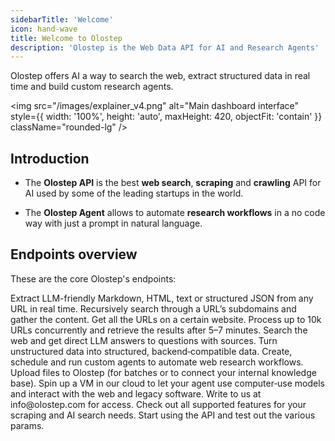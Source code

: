 ```yaml
---
sidebarTitle: 'Welcome'
icon: hand-wave
title: Welcome to Olostep
description: 'Olostep is the Web Data API for AI and Research Agents'
---
```

Olostep offers AI a way to search the web, extract structured data in real time and build custom research agents. 

<img 
  src="/images/explainer_v4.png" 
  alt="Main dashboard interface"
  style={{ width: '100%', height: 'auto', maxHeight: 420, objectFit: 'contain' }}
  className="rounded-lg"
/>

## Introduction

- The **Olostep API** is the best **web search**, **scraping** and **crawling** API for AI used by some of the leading startups in the world. 

- The **Olostep Agent** allows to automate **research workflows** in a no code way with just a prompt in natural language.


## Endpoints overview

These are the core Olostep's endpoints:

<CardGroup cols={1}>

  <Card title="/scrapes →" href="/features/scrapes/scrapes">
    Extract LLM-friendly Markdown, HTML, text or structured JSON from any URL in real time.
  </Card>

  <Card title="/crawls →" href="/features/crawls/crawls">
    Recursively search through a URL’s subdomains and gather the content.
  </Card>

  <Card title="/maps →" href="/features/maps/maps">
    Get all the URLs on a certain website.
  </Card>

  <Card title="/batches →" href="/features/batches/batches">
    Process up to 10k URLs concurrently and retrieve the results after 5–7 minutes.
  </Card>

  <Card title="/answers →" href="/features/answers/answers">
    Search the web and get direct LLM answers to questions with sources.
  </Card>

  <Card title="/parsers →" href="/features/structured-content/parsers">
    Turn unstructured data into structured, backend‑compatible data.
  </Card>

  <Card title="/agents →" href="/features/agents/agents">
    Create, schedule and run custom agents to automate web research workflows.
  </Card>

  <Card title="/files →">
    Upload files to Olostep (for batches or to connect your internal knowledge base).
  </Card>

  <Card title="/sandboxes →">
    Spin up a VM in our cloud to let your agent use computer‑use models and interact with the web and legacy software. Write to us at info@olostep.com for access.
  </Card>
</CardGroup>



<CardGroup cols={2}>
    <Card title="Explore Features" icon="graduation-cap" href="/features/scrapes/scrapes">
        Check out all supported features for your scraping and AI search needs.
    </Card>
    <Card title="API Reference" icon="comment" href="/api-reference/scrapes/create">
        Start using the API and test out the various params.
    </Card>
</CardGroup>
